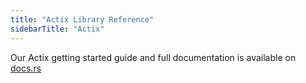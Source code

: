 ```yaml
---
title: "Actix Library Reference"
sidebarTitle: "Actix"
---
```


Our Actix getting started guide and full documentation is available on
[docs.rs](https://docs.rs/propelauth/latest/propelauth/)
